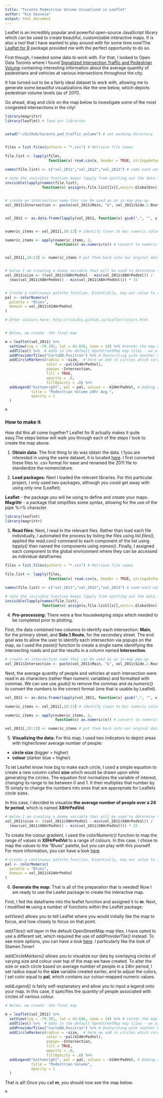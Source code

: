 ```yaml
---
title: "Toronto Pedestrian Volume Visualized in Leaflet"
author: "Kie Gouveia"
output: html_document
---
```


Leaflet is an incredibly popular and powerful open-source JavaScript library which can be used to create beautiful, customizable interactive maps. It is also a tool that I have wanted to play around with for some time now!The [Leaflet for R](https://rstudio.github.io/leaflet/) package provided me with the perfect opportunity to do so. 

First though, I needed some data to work with. For that, I looked to Open Data Toronto where I found [Signalized Intersection Traffic and Pedestrian Volume](http://www1.toronto.ca/wps/portal/contentonly?vgnextoid=417aed3c99cc7310VgnVCM1000003dd60f89RCRD&vgnextchannel=1a66e03bb8d1e310VgnVCM10000071d60f89RCRD) containing interesting information about the average quantity of pedestrians and vehicles at various intersections throughout the city. 

It has turned out to be a fairly ideal dataset to work with, allowing me to generate some beautiful visualizations like the one below, which depicts pedestrian volume levels (as of 2011). 

Go ahead, drag and click on the map below to investigate some of the most congested intersections in the city!

```r

library(magrittr)
library(leaflet) # load our libraries


setwd("~/GitHub/toronto_ped_traffic_volume") # set working directory


files = list.files(pattern = "*.csv") # Retrieve file names

file.list <- lapply(files, 
                    function(x) read.csv(x, header = TRUE, stringsAsFactors = FALSE)) # Read files

names(file.list) <- c("vol_2011","vol_2012","vol_2013") # name each component of list
 
# note the invisible function keeps lapply from spitting out the data.frames to the console
invisible(lapply(names(file.list), 
                 function(x) assign(x,file.list[[x]],envir=.GlobalEnv)))


# create an intersection name that can be used as an in-map pop-up.
vol_2011$Intersection <- paste(vol_2011$Main, "&", vol_2011$Side.1.Route)


vol_2011 <- as.data.frame(lapply(vol_2011, function(x) gsub(",", "", x))) # remove pesky commas from quantity columns


numeric_items <- vol_2011[,10:13] # identify (soon to be) numeric columns

numeric_items <- apply(numeric_items, 2, 
                       function(x) as.numeric(x)) # convert to numeric


vol_2011[,10:13] <- numeric_items # put them back into our orginal dataframe


# below I am creating a dummy variable that will be used to determine the size of the rings in the map
vol_2011$size <- ((vol_2011$X8HrPedVol - min(vol_2011$X8HrPedVol)) /
  (max(vol_2011$X8HrPedVol) - min(vol_2011$X8HrPedVol))) * 15


# Create a continuous palette function. Essentially, map our value to a series of colours to create a gradient
pal <- colorNumeric(
  palette = "Blues",
  domain = vol_2011$X24HrPedVol
)

# Other colours here: http://rstudio.github.io/leaflet/colors.html


# Below, we create  the final map

m = leaflet(vol_2011) %>%   
  setView(lng = -79.381, lat = 43.656, zoom = 14) %>% #center the map on tonto
  addTiles() %>%  # Adds in the default OpenStreetMap map tiles - we will overwrite in this case
  addProviderTiles("CartoDB.Positron") %>% # Overwriting with another map tile sset
  addCircleMarkers(radius = ~size,  # here we add in circles which correspond with pedestrian traffic
                   color = ~pal(X24HrPedVol), 
                   popup= ~Intersection, 
                   fill = TRUE, 
                   opacity = .8,
                   fillOpacity = .8) %>%
  addLegend("bottomright", pal = pal, values = ~X24HrPedVol, # Adding a legend for colour interpretation
            title = "Pedestrian Volume 24hr Avg.",
            opacity = 1
  )
```

```r
m
```



### How to make it 

How did this all come together? Leaflet for R actually makes it quite easy.The steps below will walk you through each of the steps I took to create the map above. 

1. **Obtain data:** The first thing to do was obtain the data. I fyou are interested in using the same dataset, it is located [here](http://www1.toronto.ca/wps/portal/contentonly?vgnextoid=417aed3c99cc7310VgnVCM1000003dd60f89RCRD&vgnextchannel=1a66e03bb8d1e310VgnVCM10000071d60f89RCRD). I first converted these files to .csv format for ease and renamed the 2011 file to standardize the nomenclature. 

2. **Load packages:** Next I loaded the relevant libraries. For this particular project, I only used two packages, although you could get away with using only one (Leaflet):

**Leaflet** - the package you will be using to define and create your maps.  
**Magrittr** - a package that simplifies some syntax, allowing for the use of the pipe %>% character.



```r
library(leaflet) 
library(magrittr)
```

3. **Read files:** Next, I read in the relevant files. Rather than load each file individually, I automated the process by listing the files using *list.files()*, applied the *read.csv()* command to each component of the list using *lapply()* then named the components using *names()*. Finally, I assigned each component to the global environment where they can be accessed as individual dataframes.  

```r
files = list.files(pattern = "*.csv") # Retrieve file names

file.list <- lapply(files, 
                    function(x) read.csv(x, header = TRUE, stringsAsFactors = FALSE)) # Read files

names(file.list) <- c("vol_2011","vol_2012","vol_2013") # name each component of list
 
# note the invisible function keeps lapply from spitting out the data.frames to the console
invisible(lapply(names(file.list), 
                 function(x) assign(x,file.list[[x]],envir=.GlobalEnv)))
```

4. **Pre-processing:** There were a few housekeeping steps which needed to be completed prior to plotting. 

First, the data contained two columns to identify each intersection: **Main**, for the primary street, and **Side.1.Route**, for the secondary street. The end goal was to allow the user to identify each intersection via popups on the map, so I used the *paste()* function to create a single name identifying the intersecting roads and put the results in a column named **Intersection**.

```r
# create an intersection name that can be used as an in-map pop-up.
vol_2011$Intersection <- paste(vol_2011$Main, "&", vol_2011$Side.1.Route)

```

Next, the average quantity of people and vehicles at each intersection were read in as characters (rather than numeric variables) and formatted with commas. We can use use *gsub()* to remove the commas and *as.numeric()* to convert the numbers to the correct format (one that is usable by Leaflet).

```r
vol_2011 <- as.data.frame(lapply(vol_2011, function(x) gsub(",", "", x))) # remove pesky commas from quantity columns

numeric_items <- vol_2011[,10:13] # identify (soon to be) numeric columns

numeric_items <- apply(numeric_items, 2, 
                       function(x) as.numeric(x)) # convert to numeric

vol_2011[,10:13] <- numeric_items # put them back into our orginal dataframe
```
  
5. **Visualizing the data:** For this map, I used two indicators to depict areas with higher/lower average number of people: 
- **circle size** (bigger = higher)  
- **colour** (darker blue = higher)  
  
To let Leaflet know how big to make each circle, I used a simple equation to create a new column called **size** which would be drawn upon while generating the circles. The equation first normalizes the variable of interest, changing its range to be between 0 and 1. It then multiplies that number by 15 simply to change the numbers into ones that are appropriate for Leaflets circle sizes.  

In this case, I decided to visualize **the average number of people over a 24 hr period**, which is named **X8HrPedVol**.

```r
# below I am creating a dummy variable that will be used to determine the size of the rings in the map
vol_2011$size <- ((vol_2011$X8HrPedVol - min(vol_2011$X8HrPedVol)) /
  (max(vol_2011$X8HrPedVol) - min(vol_2011$X8HrPedVol))) * 15
```


To create the colour gradient, I used the *colorNumeric()* function to map the range of values in **X8HrPedVol** to a range of colours. In this case, I chose to map the values to the "Blues" palette, but you can play with this yourself. For more information, you can have a look [here](http://rstudio.github.io/leaflet/colors.html)


```r
# Create a continuous palette function. Essentially, map our value to a series of colours to create a gradient
pal <- colorNumeric(
  palette = "Blues",
  domain = vol_2011$X24HrPedVol
)
```


6. **Generate the map:** That is all of the preparation that is needed! Now I am ready to use the Leafet package to create the interactive map. 

First, I fed the dataframe into the leaflet function and assigned it to **m**. Next, I modified **m** using a number of functions within the Leaflet package:

*setView()* allows you to tell Leaflet where you would initially like the map to focus, and how closely to focus on that point. 

*addTiles()* will layer in the default OpenStreetMap map tiles. I have opted to use a different set, which required the use of *addProviderTile()* instead. To see more options, you can have a look [here](https://rstudio.github.io/leaflet/basemaps.html). I particularly like the look of Stamen.Toner!

*addCircleMarkers()* allows you to visualize our data by overlaying circles of varying size and colour over top of the map we have created. To alter the size or each circle based on average number of people in a 24hr period, I set radius equal to the **size** variable created earlier, and to adjust the colors, I set color equal to **pal**, which contains our colour-mapped numeric values. 

*addLegend()* is fairly self-explanatory and allow you to input a legend onto your map. In this case, it specifies the quantity of people associated with circles of various colour. 

```r
# Below, we create  the final map

m = leaflet(vol_2011) %>%   
  setView(lng = -79.381, lat = 43.656, zoom = 14) %>% # center the map on Toronto
  addTiles() %>%  # Adds in the default OpenStreetMap map tiles - we will overwrite in this case
  addProviderTiles("CartoDB.Positron") %>% # Overwriting with another map tile sset
  addCircleMarkers(radius = ~size,  # here we add in circles which correspond with pedestrian traffic
                   color = ~pal(X24HrPedVol), 
                   popup= ~Intersection, 
                   fill = TRUE, 
                   opacity = .8,
                   fillOpacity = .8) %>%
  addLegend("bottomright", pal = pal, values = ~X24HrPedVol, # Adding a legend for colour interpretation
            title = "Pedestrian Volume",
            opacity = 1
  )
```



That is all! Once you call **m**, you should now see the map below.

```r
m
```



